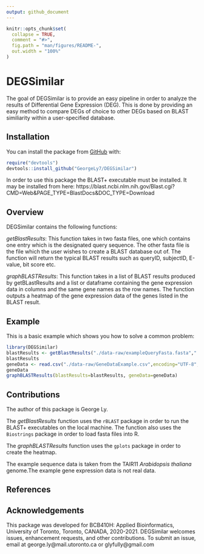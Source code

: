 ```yaml
---
output: github_document
---
```


<!-- README.md is generated from README.Rmd. Please edit that file -->

```r
knitr::opts_chunk$set(
  collapse = TRUE,
  comment = "#>",
  fig.path = "man/figures/README-",
  out.width = "100%"
)
```

# DEGSimilar

<!-- badges: start -->
<!-- badges: end -->

The goal of DEGSimilar is to provide an easy pipeline in order to analyze the results of Differential Gene Expression (DEG).
This is done by providing an easy method to compare DEGs of choice to other DEGs based on BLAST similiarity within a user-specified
database.

## Installation

You can install the package from [GitHub](https://github.com/) with:

``` r
require("devtools")
devtools::install_github("GeorgeLy7/DEGSimilar")
```

In order to use this package the BLAST+ executable must be installed. It may be installed from here:
https://blast.ncbi.nlm.nih.gov/Blast.cgi?CMD=Web&PAGE_TYPE=BlastDocs&DOC_TYPE=Download

## Overview

DEGSimilar contains the following functions:

  *getBlastResults*: This function takes in two fasta files, one which contains one entry which is the designated query sequence.
    The other fasta file is the file which the user wishes to create a BLAST database out of. The function will return the typical
    BLAST results such as queryID, subjectID, E-value, bit score etc.
    
  
  *graphBLASTResults*: This function takes in a list of BLAST results produced by getBLastResults and a list or dataframe containing the 
    gene expression data in columns and the same gene names as the row names. The function outputs a heatmap of the gene expression data
    of the genes listed in the BLAST result.

## Example

This is a basic example which shows you how to solve a common problem:

```r
library(DEGSimilar)
blastResults <- getBlastResults("./data-raw/exampleQueryFasta.fasta","./data-raw/exampleDatabase.fasta",dbType="nucl", userFastaType="prot")
blastResults
geneData <- read.csv("./data-raw/GeneDataExample.csv",encoding="UTF-8",row.names=1)
geneData
graphBLASTResults(blastResults=blastResults, geneData=geneData)

```

## Contributions

The author of this package is George Ly. 

The *getBlastResults* function uses the `rBLAST` package in order to run the BLAST+ executables on the local machine. The function also uses the `Biostrings` package in order to load fasta files into R.

The *graphBLASTResults* function uses the `gplots` package in order to create the heatmap.

The example sequence data is taken from the TAIR11 *Arabidopsis thaliana* genome.The example gene expression data is not real data.

## References

## Acknowledgements

This package was developed for BCB410H: Applied Bioinformatics, University of Toronto, Toronto, CANADA, 2020-2021. DEGSimilar welcomes issues, enhancement requests, and other contributions. To submit an issue, email at george.ly@mail.utoronto.ca or glyfully@gmail.com
